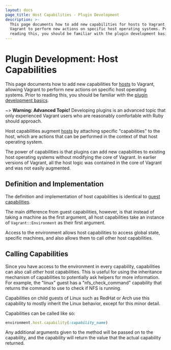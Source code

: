 ```yaml
---
layout: docs
page_title: Host Capabilities - Plugin Development
description: >-
  This page documents how to add new capabilities for hosts to Vagrant, allowing
  Vagrant to perform new actions on specific host operating systems. Prior to
  reading this, you should be familiar with the plugin development basics.
---
```


# Plugin Development: Host Capabilities

This page documents how to add new capabilities for [hosts](/docs/plugins/hosts)
to Vagrant, allowing Vagrant to perform new actions on specific host
operating systems.
Prior to reading this, you should be familiar
with the [plugin development basics](/docs/plugins/development-basics).

~> **Warning: Advanced Topic!** Developing plugins is an
advanced topic that only experienced Vagrant users who are reasonably
comfortable with Ruby should approach.

Host capabilities augment [hosts](/docs/plugins/hosts) by attaching
specific "capabilities" to the host, which are actions that can be performed
in the context of that host operating system.

The power of capabilities is that plugins can add new capabilities to
existing host operating systems without modifying the core of Vagrant.
In earlier versions of Vagrant, all the host logic was contained in the
core of Vagrant and was not easily augmented.

## Definition and Implementation

The definition and implementation of host capabilities is identical
to [guest capabilities](/docs/plugins/guest-capabilities).

The main difference from guest capabilities, however, is that instead of
taking a machine as the first argument, all host capabilities take an
instance of `Vagrant::Environment` as their first argument.

Access to the environment allows host capabilities to access global state,
specific machines, and also allows them to call other host capabilities.

## Calling Capabilities

Since you have access to the environment in every capability, capabilities can
also call _other_ host capabilities. This is useful for using the inheritance
mechanism of capabilities to potentially ask helpers for more information.
For example, the "linux" guest has a "nfs_check_command" capability that
returns the command to use to check if NFS is running.

Capabilities on child guests of Linux such as RedHat or Arch use this
capability to mostly inherit the Linux behavior, except for this minor
detail.

Capabilities can be called like so:

```ruby
environment.host.capability(:capability_name)
```

Any additional arguments given to the method will be passed on to the
capability, and the capability will return the value that the actual
capability returned.
